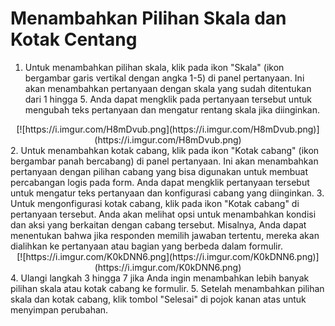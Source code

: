 # Menambahkan Pilihan Skala dan Kotak Centang

1. Untuk menambahkan pilihan skala, klik pada ikon "Skala" (ikon bergambar garis vertikal dengan angka 1-5) di panel pertanyaan. Ini akan menambahkan pertanyaan dengan skala yang sudah ditentukan dari 1 hingga 5. Anda dapat mengklik pada pertanyaan tersebut untuk mengubah teks pertanyaan dan mengatur rentang skala jika diinginkan.
<div align = "center">
[![https://i.imgur.com/H8mDvub.png](https://i.imgur.com/H8mDvub.png)](https://i.imgur.com/H8mDvub.png)
</div>
2. Untuk menambahkan kotak cabang, klik pada ikon "Kotak cabang" (ikon bergambar panah bercabang) di panel pertanyaan. Ini akan menambahkan pertanyaan dengan pilihan cabang yang bisa digunakan untuk membuat percabangan logis pada form. Anda dapat mengklik pertanyaan tersebut untuk mengatur teks pertanyaan dan konfigurasi cabang yang diinginkan.
3. Untuk mengonfigurasi kotak cabang, klik pada ikon "Kotak cabang" di pertanyaan tersebut. Anda akan melihat opsi untuk menambahkan kondisi dan aksi yang berkaitan dengan cabang tersebut. Misalnya, Anda dapat menentukan bahwa jika responden memilih jawaban tertentu, mereka akan dialihkan ke pertanyaan atau bagian yang berbeda dalam formulir.
<div align  = "center">
[![https://i.imgur.com/K0kDNN6.png](https://i.imgur.com/K0kDNN6.png)](https://i.imgur.com/K0kDNN6.png)
</div>
4. Ulangi langkah 3 hingga 7 jika Anda ingin menambahkan lebih banyak pilihan skala atau kotak cabang ke formulir.
5. Setelah menambahkan pilihan skala dan kotak cabang, klik tombol "Selesai" di pojok kanan atas untuk menyimpan perubahan.
